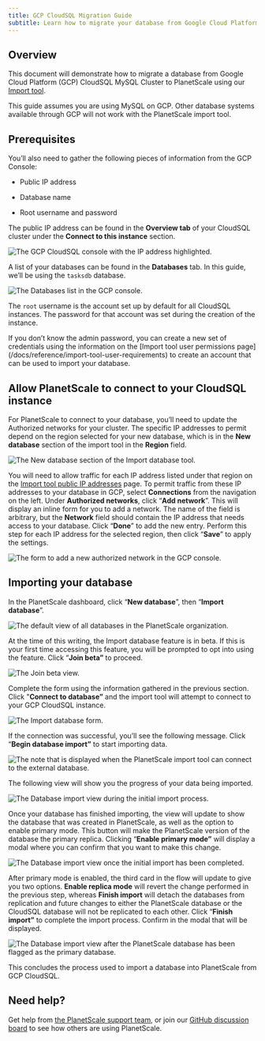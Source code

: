 ```yaml
---
title: GCP CloudSQL Migration Guide
subtitle: Learn how to migrate your database from Google Cloud Platform (GCP) CloudSQL MySQL Cluster into PlanetScale using our Import tool.
---
```


## Overview

This document will demonstrate how to migrate a database from Google Cloud Platform (GCP) CloudSQL MySQL Cluster to PlanetScale using our [Import tool](/docs/concepts/database-imports).

<InfoBlock type='note'>
  This guide assumes you are using MySQL on GCP. Other database systems available through GCP will not work with the
  PlanetScale import tool.
</InfoBlock>

## Prerequisites

You’ll also need to gather the following pieces of information from the GCP Console:

- Public IP address

- Database name

- Root username and password

The public IP address can be found in the **Overview tab** of your CloudSQL cluster under the **Connect to this instance** section.

![The GCP CloudSQL console with the IP address highlighted.](/docs/img/docs/gcp-cloudsql-migration-guide/the-gcp-cloudsql-console-with-the-ip-address-highlighted.png)

A list of your databases can be found in the **Databases** tab. In this guide, we’ll be using the `tasksdb` database.

![The Databases list in the GCP console.](/docs/img/docs/gcp-cloudsql-migration-guide/the-databases-list-in-the-gcp-console.png)

The `root` username is the account set up by default for all CloudSQL instances. The password for that account was set during the creation of the instance.

<InfoBlock type='note'>
  If you don’t know the admin password, you can create a new set of credentials using the information on the [Import
  tool user permissions page](/docs/reference/import-tool-user-requirements) to create an account that can be used to import
  your database.
</InfoBlock>

## Allow PlanetScale to connect to your CloudSQL instance

For PlanetScale to connect to your database, you’ll need to update the Authorized networks for your cluster. The specific IP addresses to permit depend on the region selected for your new database, which is in the **New database** section of the import tool in the **Region** field.

![The New database section of the Import database tool.](/docs/img/docs/import-tool-region-highlight.png)

You will need to allow traffic for each IP address listed under that region on the [Import tool public IP addresses](/docs/reference/import-tool-migration-addresses) page. To permit traffic from these IP addresses to your database in GCP, select **Connections** from the navigation on the left. Under **Authorized networks**, click “**Add network**”. This will display an inline form for you to add a network. The name of the field is arbitrary, but the **Network** field should contain the IP address that needs access to your database. Click “**Done**” to add the new entry. Perform this step for each IP address for the selected region, then click “**Save**” to apply the settings.

![The form to add a new authorized network in the GCP console.](/docs/img/docs/gcp-cloudsql-migration-guide/the-form-to-add-a-new-authorized-network-in-the-gcp-console.png)

## Importing your database

In the PlanetScale dashboard, click “**New database**”, then “**Import database**”.

![The default view of all databases in the PlanetScale organization.](/docs/img/docs/gcp-cloudsql-migration-guide/the-default-view-of-all-databases-in-the-planetscale-organization.png)

At the time of this writing, the Import database feature is in beta. If this is your first time accessing this feature, you will be prompted to opt into using the feature. Click “**Join beta”** to proceed.

![The Join beta view.](/docs/img/docs/gcp-cloudsql-migration-guide/the-join-beta-view.png)

Complete the form using the information gathered in the previous section. Click "**Connect to database”** and the import tool will attempt to connect to your GCP CloudSQL instance.

![The Import database form.](/docs/img/docs/gcp-cloudsql-migration-guide/the-import-database-form.png)

If the connection was successful, you’ll see the following message. Click “**Begin database import”** to start importing data.

![The note that is displayed when the PlanetScale import tool can connect to the external database.](/docs/img/docs/gcp-cloudsql-migration-guide/the-note-displayed-when-the-planetscale-import-tool-can-connect-to-the-external-database.png)

The following view will show you the progress of your data being imported.

![The Database import view during the initial import process.](/docs/img/docs/gcp-cloudsql-migration-guide/the-database-import-view-during-the-initial-import-process.png)

Once your database has finished importing, the view will update to show the database that was created in PlanetScale, as well as the option to enable primary mode. This button will make the PlanetScale version of the database the primary replica. Clicking “**Enable primary mode”** will display a modal where you can confirm that you want to make this change.

![The Database import view once the initial import has been completed.](/docs/img/docs/gcp-cloudsql-migration-guide/the-database-import-view-once-the-initial-import-has-been-completed.png)

After primary mode is enabled, the third card in the flow will update to give you two options. **Enable replica mode** will revert the change performed in the previous step, whereas **Finish import** will detach the databases from replication and future changes to either the PlanetScale database or the CloudSQL database will not be replicated to each other. Click “**Finish import”** to complete the import process. Confirm in the modal that will be displayed.

![The Database import view after the PlanetScale database has been flagged as the primary database.](/docs/img/docs/gcp-cloudsql-migration-guide/the-database-import-view-after-the-planetscale-database-has-been-flagged-as-the-primary-database.png)

This concludes the process used to import a database into PlanetScale from GCP CloudSQL.

## Need help?

Get help from [the PlanetScale support team](https://support.planetscale.com), or join our [GitHub discussion board](https://github.com/planetscale/discussion/discussions) to see how others are using PlanetScale.
